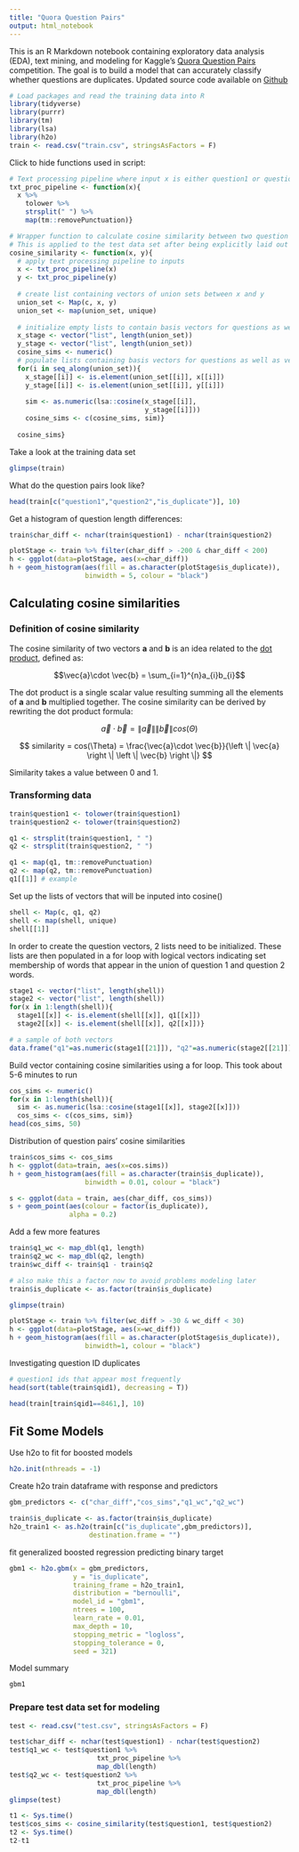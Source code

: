 ```yaml
---
title: "Quora Question Pairs"
output: html_notebook
---
```


This is an R Markdown notebook containing exploratory data analysis (EDA), text mining, and modeling for Kaggle's [Quora Question Pairs](https://www.kaggle.com/c/quora-question-pairs) competition. The goal is to build a model that can accurately classify whether  questions are duplicates. Updated source code available on [Github](https://github.com/rampje/Kaggle-Quora-Question-Pairs/blob/master/exploration.Rmd)

```r
# Load packages and read the training data into R
library(tidyverse)
library(purrr)
library(tm)
library(lsa)
library(h2o)
train <- read.csv("train.csv", stringsAsFactors = F)
```

Click to hide functions used in script:

```r
# Text processing pipeline where input x is either question1 or question2
txt_proc_pipeline <- function(x){
  x %>% 
    tolower %>% 
    strsplit(" ") %>%
    map(tm::removePunctuation)}

# Wrapper function to calculate cosine similarity between two question columns
# This is applied to the test data set after being explicitly laid out for the training data set
cosine_similarity <- function(x, y){
  # apply text processing pipeline to inputs
  x <- txt_proc_pipeline(x)
  y <- txt_proc_pipeline(y)
  
  # create list containing vectors of union sets between x and y
  union_set <- Map(c, x, y)
  union_set <- map(union_set, unique)
  
  # initialize empty lists to contain basis vectors for questions as well as vector of cosine similarities
  x_stage <- vector("list", length(union_set))
  y_stage <- vector("list", length(union_set))
  cosine_sims <- numeric()
  # populate lists containing basis vectors for questions as well as vector of cosine similarities
  for(i in seq_along(union_set)){
    x_stage[[i]] <- is.element(union_set[[i]], x[[i]])
    y_stage[[i]] <- is.element(union_set[[i]], y[[i]])
    
    sim <- as.numeric(lsa::cosine(x_stage[[i]],
                                  y_stage[[i]]))
    cosine_sims <- c(cosine_sims, sim)}
  
  cosine_sims}
```

Take a look at the training data set
```r
glimpse(train)
```

What do the question pairs look like?
```r
head(train[c("question1","question2","is_duplicate")], 10)
```

Get a histogram of question length differences:
```r
train$char_diff <- nchar(train$question1) - nchar(train$question2)
```

```r
plotStage <- train %>% filter(char_diff > -200 & char_diff < 200)
h <- ggplot(data=plotStage, aes(x=char_diff))
h + geom_histogram(aes(fill = as.character(plotStage$is_duplicate)),
                   binwidth = 5, colour = "black")
```

## Calculating cosine similarities 

### Definition of cosine similarity

The cosine similarity of two vectors **a** and **b** is an idea related to the [dot product](https://en.wikipedia.org/wiki/Euclidean_vector#Dot_product), defined as:

$$\vec{a}\cdot \vec{b} = \sum_{i=1}^{n}a_{i}b_{i}$$

The dot product is a single scalar value resulting summing all the elements of **a** and **b** multiplied together. The cosine similarity can be derived by rewriting the dot product formula:

$$\vec{a}\cdot \vec{b} = \left \| \vec{a} \right \|  \left \| \vec{b} \right \| cos(\Theta)$$

$$ similarity = cos(\Theta) = \frac{\vec{a}\cdot \vec{b}}{\left \| \vec{a} \right \|  \left \| \vec{b} \right \|} $$

Similarity takes a value between 0 and 1.



### Transforming data

```r
train$question1 <- tolower(train$question1)
train$question2 <- tolower(train$question2)

q1 <- strsplit(train$question1, " ")
q2 <- strsplit(train$question2, " ")

q1 <- map(q1, tm::removePunctuation)
q2 <- map(q2, tm::removePunctuation)
q1[[1]] # example
```

Set up the lists of vectors that will be inputed into cosine()

```r
shell <- Map(c, q1, q2)
shell <- map(shell, unique)
shell[[1]]
```

In order to create the question vectors, 2 lists need to be initialized. These lists are then populated in a for loop with logical vectors indicating set membership of words that appear in the union of question 1 and question 2 words.
```r
stage1 <- vector("list", length(shell))
stage2 <- vector("list", length(shell))
for(x in 1:length(shell)){
  stage1[[x]] <- is.element(shell[[x]], q1[[x]])
  stage2[[x]] <- is.element(shell[[x]], q2[[x]])}

# a sample of both vectors
data.frame("q1"=as.numeric(stage1[[21]]), "q2"=as.numeric(stage2[[21]]), "word"=shell[[21]])
```

Build vector containing cosine similarities using a for loop. This took about 5-6 minutes to run

```r
cos_sims <- numeric()
for(x in 1:length(shell)){
  sim <- as.numeric(lsa::cosine(stage1[[x]], stage2[[x]]))
  cos_sims <- c(cos_sims, sim)}
head(cos_sims, 50)
```

Distribution of question pairs' cosine similarities 
```r
train$cos_sims <- cos_sims
h <- ggplot(data=train, aes(x=cos.sims))
h + geom_histogram(aes(fill = as.character(train$is_duplicate)),
                   binwidth = 0.01, colour = "black")
```


```r
s <- ggplot(data = train, aes(char_diff, cos_sims))
s + geom_point(aes(colour = factor(is_duplicate)),
               alpha = 0.2)
```

Add a few more features 

```r
train$q1_wc <- map_dbl(q1, length)
train$q2_wc <- map_dbl(q2, length)
train$wc_diff <- train$q1 - train$q2

# also make this a factor now to avoid problems modeling later
train$is_duplicate <- as.factor(train$is_duplicate)

glimpse(train)
```

```r
plotStage <- train %>% filter(wc_diff > -30 & wc_diff < 30)
h <- ggplot(data=plotStage, aes(x=wc_diff))
h + geom_histogram(aes(fill = as.character(plotStage$is_duplicate)),
                   binwidth=1, colour = "black")
```


Investigating question ID duplicates

```r
# question1 ids that appear most frequently
head(sort(table(train$qid1), decreasing = T))
```

```r
head(train[train$qid1==8461,], 10)
```

## Fit Some Models

Use h2o to fit for boosted models
```r
h2o.init(nthreads = -1)
```

Create h2o train dataframe with response and predictors
```r
gbm_predictors <- c("char_diff","cos_sims","q1_wc","q2_wc")

train$is_duplicate <- as.factor(train$is_duplicate)
h2o_train1 <- as.h2o(train[c("is_duplicate",gbm_predictors)], 
                    destination.frame = "")
```

fit generalized boosted regression predicting binary target
```r
gbm1 <- h2o.gbm(x = gbm_predictors,
                y = "is_duplicate",
                training_frame = h2o_train1,
                distribution = "bernoulli",
                model_id = "gbm1",
                ntrees = 100,
                learn_rate = 0.01,
                max_depth = 10,
                stopping_metric = "logloss",
                stopping_tolerance = 0,
                seed = 321)
```

Model summary
```r
gbm1
```

### Prepare test data set for modeling
```r
test <- read.csv("test.csv", stringsAsFactors = F)

test$char_diff <- nchar(test$question1) - nchar(test$question2)
test$q1_wc <- test$question1 %>% 
                      txt_proc_pipeline %>%
                      map_dbl(length)
test$q2_wc <- test$question2 %>% 
                      txt_proc_pipeline %>%
                      map_dbl(length)
glimpse(test)
```


```r
t1 <- Sys.time()
test$cos_sims <- cosine_similarity(test$question1, test$question2)
t2 <- Sys.time()
t2-t1
```


